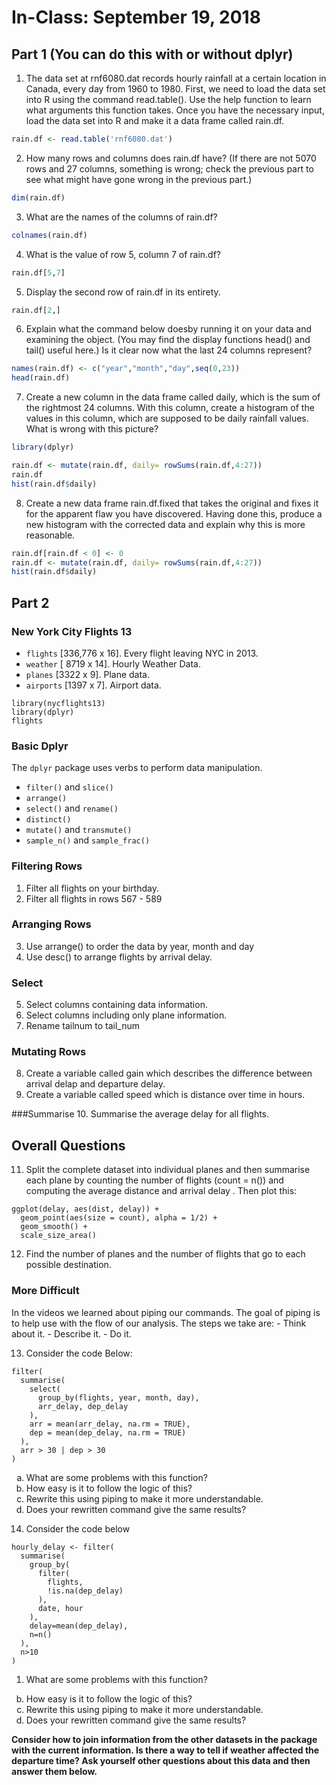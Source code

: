 # In-Class: September 19, 2018


## Part 1 (You can do this with or without dplyr)

1. The data set at rnf6080.dat records hourly rainfall at a certain location in Canada, every day from 1960 to 1980. First, we need to load the data set into R using the command read.table(). Use the help function to learn what arguments this function takes. Once you have the necessary input, load the data set into R and make it a data frame called rain.df.

```r
rain.df <- read.table('rnf6080.dat')
```
2. How many rows and columns does rain.df have? (If there are not 5070 rows and 27 columns, something is wrong; check the previous part to see what might have gone wrong in the previous part.)

```r
dim(rain.df)
```

3. What are the names of the columns of rain.df?

```r
colnames(rain.df)
```

4. What is the value of row 5, column 7 of rain.df?

```r
rain.df[5,7]
```

5. Display the second row of rain.df in its entirety.

```r
rain.df[2,]
```

6. Explain what the command below doesby running it on your data and examining the object. (You may find the display functions head() and tail() useful here.) Is it clear now what the last 24 columns represent?
```r

names(rain.df) <- c("year","month","day",seq(0,23))
head(rain.df)
```
7. Create a new column in the data frame called daily, which is the sum of the rightmost 24 columns. With this column, create a histogram of the values in this column, which are supposed to be daily rainfall values. What is wrong with this picture?

```r
library(dplyr)

rain.df <- mutate(rain.df, daily= rowSums(rain.df,4:27))
rain.df
hist(rain.df$daily)

```

8. Create a new data frame rain.df.fixed that takes the original and fixes it for the apparent flaw you have discovered. Having done this, produce a new histogram with the corrected data and explain why this is more reasonable.

```r
rain.df[rain.df < 0] <- 0
rain.df <- mutate(rain.df, daily= rowSums(rain.df,4:27))
hist(rain.df$daily)


```

## Part 2
### New York City Flights 13

- `flights` [336,776 x 16]. Every flight leaving NYC in 2013.
- `weather` [ 8719 x 14]. Hourly Weather Data.
- `planes` [3322 x 9]. Plane data.
- `airports` [1397 x 7]. Airport data.


```
library(nycflights13)
library(dplyr)
flights
```

### Basic Dplyr

The `dplyr` package uses verbs to perform data manipulation.

- `filter()` and `slice()`
- `arrange()`
- `select()` and `rename()`
- `distinct()`
- `mutate()` and `transmute()`
- `sample_n()` and `sample_frac()`

### Filtering Rows

1. Filter all flights on your birthday.
2. Filter all flights in rows 567 - 589


### Arranging Rows
3. Use arrange() to order the data by year, month and day
4. Use desc() to arrange flights by arrival delay.


### Select
5. Select columns containing data information.
6. Select columns including only plane information.
7. Rename tailnum to tail_num


### Mutating Rows
8. Create a variable called gain which describes the difference between arrival delap and departure delay.
9. Create a variable called speed which is distance over time in hours.


###Summarise
10. Summarise the average delay for all flights.

## Overall Questions

11. Split the complete dataset into individual planes and then summarise each plane by counting the number of flights (count = n()) and computing the average distance and arrival delay . Then plot this:

```
ggplot(delay, aes(dist, delay)) +
  geom_point(aes(size = count), alpha = 1/2) +
  geom_smooth() +
  scale_size_area()
```
12. Find the number of planes and the number of flights that go to each possible destination.

### More Difficult

In the videos we learned about piping our commands. The goal of piping is to help use with the flow of our analysis. The steps we take are:
- Think about it. 
- Describe it. 
- Do it.

13. Consider the code Below:

```
filter(
  summarise(
    select(
      group_by(flights, year, month, day),
      arr_delay, dep_delay
    ),
    arr = mean(arr_delay, na.rm = TRUE),
    dep = mean(dep_delay, na.rm = TRUE)
  ),
  arr > 30 | dep > 30
)
```

a. What are some problems with this function?
b. How easy is it to follow the logic of this?
c. Rewrite this using piping to make it more understandable.
d. Does your rewritten command give the same results?

14. Consider the code below

```
hourly_delay <- filter(
  summarise(
    group_by(
      filter(
        flights, 
        !is.na(dep_delay)
      ),
      date, hour
    ),
    delay=mean(dep_delay),
    n=n()
  ),
  n>10
)
```

1. What are some problems with this function?
b. How easy is it to follow the logic of this?
c. Rewrite this using piping to make it more understandable.
d. Does your rewritten command give the same results?


**Consider how to join information from the other datasets in the package with the current information. Is there a way to tell if weather affected the departure time? Ask yourself other questions about this data and then answer them below.**